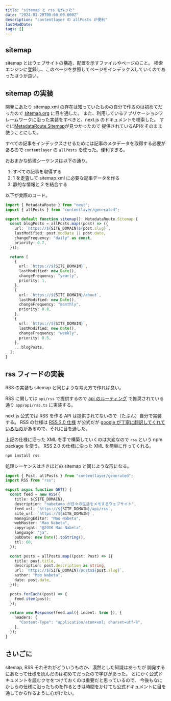```yaml
---
title: "sitemap と rss を作った"
date: "2024-01-20T00:00:00.000Z"
description: "contentlayer の allPosts が便利"
lastModDate:
tags: []
---
```


## sitemap

sitemap とはウェブサイトの構造、配置を示すファイルやページのこと。
検索エンジンに登録し、このページを参照してページをインデックスしていくのであったほうが良い。

## sitemap の実装

開発にあたり sitemap.xml の存在は知っていたものの自分で作るのは初めてだったので 
[sitemap.org](https://www.sitemaps.org/ja/protocol.html) に目を通した。
また、利用しているアプリケーションフレームワークに沿った実装をすべきと、next.js のドキュメントを検索した。
すぐに[MetadataRoute.Sitemap](https://nextjs.org/docs/app/api-reference/file-conventions/metadata/sitemap)が見つかったので
提供されているAPIをそのまま使うことにした。

すべての記事をインデックスさせるためには記事のメタデータを取得する必要があるので
`contentlayer` の `allPosts` を使った。便利すぎる。

おおまかな処理シーケンスは以下の通り。

1. すべての記事を取得する
2. 1 を走査して sitemap.xml に必要な記事データを作る
3. 静的な情報と 2 を結合する

以下が実際のコード。

```ts
import { MetadataRoute } from "next";
import { allPosts } from "contentlayer/generated";

export default function sitemap(): MetadataRoute.Sitemap {
  const blogPosts = allPosts.map((post) => ({
    url: `https://${SITE_DOMAIN}${post.slug}`,
    lastModified: post.modDate || post.date,
    changeFrequency: "daily" as const,
    priority: 0.7,
  }));

  return [
    {
      url: `https://${SITE_DOMAIN}`,
      lastModified: new Date(),
      changeFrequency: "yearly",
      priority: 1,
    },
    {
      url: `https://${SITE_DOMAIN}/about`,
      lastModified: new Date(),
      changeFrequency: "monthly",
      priority: 0.8,
    },
    {
      url: `https://${SITE_DOMAIN}`,
      lastModified: new Date(),
      changeFrequency: "weekly",
      priority: 0.5,
    },
    ...blogPosts,
  ];
}
```

## rss フィードの実装

RSS の実装も sitemap と同じような考え方で作れば良い。

RSS に関しては `api/rss` で提供するので [api のルーティング](https://nextjs.org/docs/pages/building-your-application/routing/api-routes) で推奨されている通り
`app/api/rss.ts` に実装する。

next.js 公式では RSS を作る API は提供されてないので（たぶん）自分で実装する。
RSS の仕様は [RSS 2.0 仕様](https://cyber.harvard.edu/rss/rss.html) が公式だが
[google が丁寧に翻訳してくれているもの](https://support.google.com/merchants/answer/160589?hl=ja)があるので、それに目を通した。

上記の仕様に沿った XML を手で構築していくのは大変なので
`rss` という npm package を使う。
RSS 2.0 の仕様に沿った XML を簡単に作ってくれる。

```sh
npm install rss
```


処理シーケンスはさきほどの sitemap と同じような形になる。

```ts
import { Post, allPosts } from "contentlayer/generated";
import RSS from "rss";

export async function GET() {
  const feed = new RSS({
    title: ${SITE_DOMAIN},
    description: "nabetama が日々の生活をメモするウェブサイト",
    feed_url: `https://${SITE_DOMAIN}/api/rss`,
    site_url: `https://${SITE_DOMAIN}`,
    managingEditor: "Mao Nabeta",
    webMaster: "Mao Nabeta",
    copyright: "@2016 Mao Nabeta",
    language: "ja",
    pubDate: new Date().toString(),
    ttl: 60,
  });

  const posts = allPosts.map((post: Post) => ({
    title: post.title,
    description: post.description as string,
    url: `https://${SITE_DOMAIN}/posts${post.slug}`,
    author: "Mao Nabeta",
    date: post.date,
  }));

  posts.forEach((post) => {
    feed.item(post);
  });

  return new Response(feed.xml({ indent: true }), {
    headers: {
      "Content-Type": "application/atom+xml; charset=utf-8",
    },
  });
}
```

## さいごに

sitemap, RSS それぞれがどういうものか、漠然とした知識はあったが
開発するにあたって仕様を読んだのは初めてだったので学びがあった。
とにかく公式ドキュメントを読むクセをつけておくのは重要だと思っているので、
今後もなにかしらの仕様に沿ったものを作るときは時間をかけても公式ドキュメントに目を通してから作るように心がけたい。
